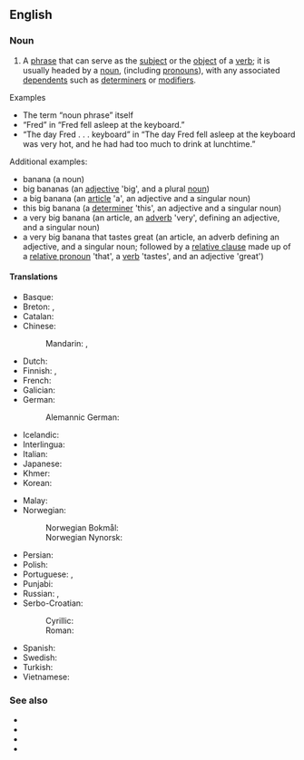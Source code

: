 {{also|noun-phrase}}
==English==
{{wikipedia|lang=en}}

===Noun===
{{en-noun}}

# {{lb|en|grammar}} A [[phrase]] that can serve as the [[subject]] or the [[object]] of a [[verb]]; it is usually headed by a [[noun]], (including [[pronoun]]s), with any associated [[dependent]]s such as [[determiner]]s or [[modifier]]s.

; Examples
* The term “noun phrase” itself
* “Fred” in “Fred fell asleep at the keyboard.”
* “The day Fred . . . keyboard” in “The day Fred fell asleep at the keyboard was very hot, and he had had too much to drink at lunchtime.”

; Additional examples:
* banana (a noun)
* big bananas (an [[adjective]] 'big', and a plural [[noun]])
* a big banana (an [[article]] 'a', an adjective and a singular noun)
* this big banana (a [[determiner]] 'this', an adjective and a singular noun)
* a very big banana (an article, an [[adverb]] 'very', defining an adjective, and a singular noun)
* a very big banana that tastes great (an article, an adverb defining an adjective, and a singular noun; followed by a [[relative clause]] made up of a [[relative pronoun]] 'that', a [[verb]] 'tastes', and an adjective 'great')

====Translations====
{{trans-top|phrase that can serve as the subject or the object of a verb}}
* Basque: {{t|eu|izen-sintagma}}
* Breton: {{t|br|rannfrazenn anv|m}}, {{t|br|frazenn anv|m}}
* Catalan: {{t|ca|sintagma nominal|m}}
* Chinese:
*: Mandarin: {{t|cmn|名詞短語|sc=Hani}}, {{t|cmn|名词短语|tr=míngcí duǎnyǔ|sc=Hani}}
* Dutch: {{t|nl|nominale constituent|m}}
* Finnish: {{t+|fi|substantiivilauseke}}, {{t|fi|nominilauseke}}
* French: {{t+|fr|syntagme nominal|f}}
* Galician: {{t|gl|sintagma nominal|m}}
* German: {{t+|de|Nominalphrase|f}}
*: Alemannic German: {{t|gsw|Nominalfraase|f}}
* Icelandic: {{t|is|nafnliður|m}}
* Interlingua: {{t|ia|phrase substantival}}
* Italian: {{t+|it|locuzione nominale|f}}
* Japanese: {{t|ja|名詞句|tr=めいしく, meishiku|sc=Jpan}}
* Khmer: {{t|km|កន្សោមនាម|sc=Khmr|tr=kɑnsaom niem}}
* Korean: {{t+|ko|명사구}}
{{trans-mid}}
* Malay: {{t|ms|frasa nama}}
* Norwegian:
*: Norwegian Bokmål: {{t+|nb|substantivfrase|m}}
*: Norwegian Nynorsk: {{t|nn|substantivfrase|f}}
* Persian: {{t+|fa|گروه اسمی|tr= }}
* Polish: {{t|pl|fraza rzeczownikowa|f}}
* Portuguese: {{t+|pt|locução substantiva|f}}, {{t|pt|locução nominal|f}}
* Punjabi: {{t|pa|ਨਾਂਵ ਵਾਕੰਸ਼}}
* Russian: {{t|ru|именно́е словосочета́ние|n}}, {{t|ru|субстанти́вное словосочета́ние|n}}
* Serbo-Croatian:
*: Cyrillic: {{t|sh|и̏меничка̄ фра́за|f}}
*: Roman: {{t|sh|ȉmeničkā fráza|f}}
* Spanish: {{t|es|sintagma nominal|m}}
* Swedish: {{t+|sv|nominalfras|c}}
* Turkish: {{t|tr|ad öbeği}}
* Vietnamese: {{t|vi|cụm danh từ}}
{{trans-bottom}}

===See also===
* {{l|en|verb phrase}}
* {{l|en|adjective phrase}}
* {{l|en|adverbial phrase}}
* {{l|en|prepositional phrase}}